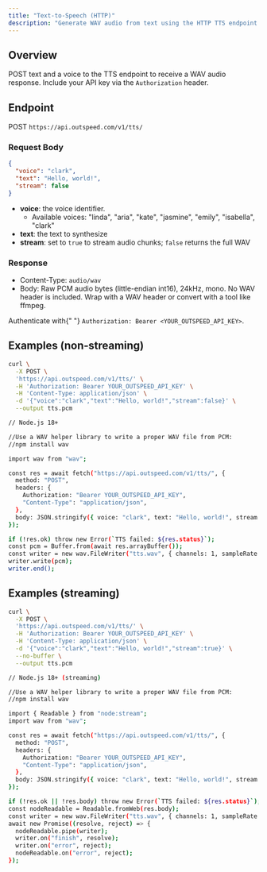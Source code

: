 ```yaml
---
title: "Text-to-Speech (HTTP)"
description: "Generate WAV audio from text using the HTTP TTS endpoint."
---
```


## Overview

POST text and a voice to the TTS endpoint to receive a WAV audio response. Include your API key via the `Authorization` header.

## Endpoint

POST `https://api.outspeed.com/v1/tts/`

### Request Body

```json
{
  "voice": "clark",
  "text": "Hello, world!",
  "stream": false
}
```

- **voice**: the voice identifier.
  - Available voices: "linda", "aria", "kate", "jasmine", "emily", "isabella", "clark"
- **text**: the text to synthesize
- **stream**: set to `true` to stream audio chunks; `false` returns the full WAV

### Response

- Content-Type: `audio/wav`
- Body: Raw PCM audio bytes (little-endian int16), 24kHz, mono. No WAV header is included. Wrap with a WAV header or convert with a tool like ffmpeg.

<Info>
  Authenticate with{" "}
  <code>Authorization: Bearer &lt;YOUR_OUTSPEED_API_KEY&gt;</code>.
</Info>

## Examples (non‑streaming)

<CodeGroup>

```bash curl
curl \
  -X POST \
  'https://api.outspeed.com/v1/tts/' \
  -H 'Authorization: Bearer YOUR_OUTSPEED_API_KEY' \
  -H 'Content-Type: application/json' \
  -d '{"voice":"clark","text":"Hello, world!","stream":false}' \
  --output tts.pcm
```

```bash javascript
// Node.js 18+

//Use a WAV helper library to write a proper WAV file from PCM:
//npm install wav

import wav from "wav";

const res = await fetch("https://api.outspeed.com/v1/tts/", {
  method: "POST",
  headers: {
    Authorization: "Bearer YOUR_OUTSPEED_API_KEY",
    "Content-Type": "application/json",
  },
  body: JSON.stringify({ voice: "clark", text: "Hello, world!", stream: false }),
});

if (!res.ok) throw new Error(`TTS failed: ${res.status}`);
const pcm = Buffer.from(await res.arrayBuffer());
const writer = new wav.FileWriter("tts.wav", { channels: 1, sampleRate: 24000, bitDepth: 16 });
writer.write(pcm);
writer.end();
```

</CodeGroup>

## Examples (streaming)

<CodeGroup>

```bash curl
curl \
  -X POST \
  'https://api.outspeed.com/v1/tts/' \
  -H 'Authorization: Bearer YOUR_OUTSPEED_API_KEY' \
  -H 'Content-Type: application/json' \
  -d '{"voice":"clark","text":"Hello, world!","stream":true}' \
  --no-buffer \
  --output tts.pcm
```

```bash javascript
// Node.js 18+ (streaming)

//Use a WAV helper library to write a proper WAV file from PCM:
//npm install wav

import { Readable } from "node:stream";
import wav from "wav";

const res = await fetch("https://api.outspeed.com/v1/tts/", {
  method: "POST",
  headers: {
    Authorization: "Bearer YOUR_OUTSPEED_API_KEY",
    "Content-Type": "application/json",
  },
  body: JSON.stringify({ voice: "clark", text: "Hello, world!", stream: true }),
});

if (!res.ok || !res.body) throw new Error(`TTS failed: ${res.status}`);
const nodeReadable = Readable.fromWeb(res.body);
const writer = new wav.FileWriter("tts.wav", { channels: 1, sampleRate: 24000, bitDepth: 16 });
await new Promise((resolve, reject) => {
  nodeReadable.pipe(writer);
  writer.on("finish", resolve);
  writer.on("error", reject);
  nodeReadable.on("error", reject);
});
```

</CodeGroup>
